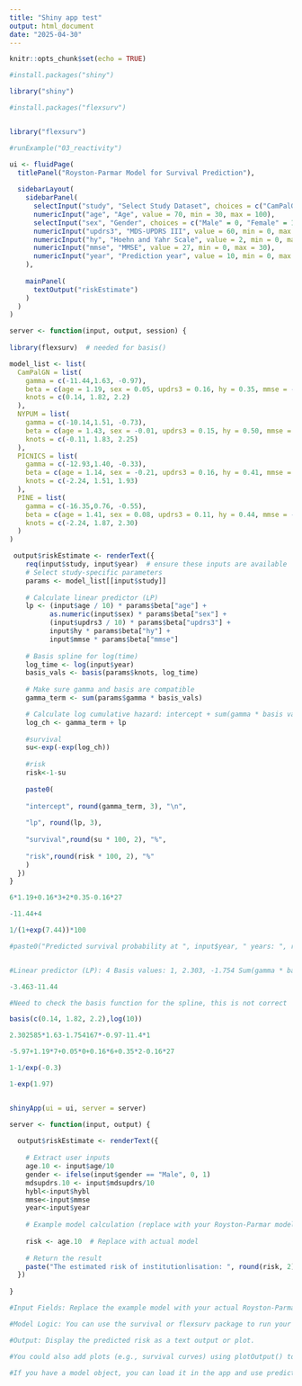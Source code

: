 ---
title: "Shiny app test"
output: html_document
date: "2025-04-30"
---

```{r setup, include=FALSE}
knitr::opts_chunk$set(echo = TRUE)
```

```{r package}

#install.packages("shiny")

library("shiny")

#install.packages("flexsurv")


library("flexsurv")


```

```{r test shiny}

#runExample("03_reactivity")

```

```{r Input UI}


ui <- fluidPage(
  titlePanel("Royston-Parmar Model for Survival Prediction"),
  
  sidebarLayout(
    sidebarPanel(
      selectInput("study", "Select Study Dataset", choices = c("CamPalGN", "NYPUM", "PICNICS", "PINE")),
      numericInput("age", "Age", value = 70, min = 30, max = 100),
      selectInput("sex", "Gender", choices = c("Male" = 0, "Female" = 1)),
      numericInput("updrs3", "MDS-UPDRS III", value = 60, min = 0, max = 132),
      numericInput("hy", "Hoehn and Yahr Scale", value = 2, min = 0, max = 5),
      numericInput("mmse", "MMSE", value = 27, min = 0, max = 30),
      numericInput("year", "Prediction year", value = 10, min = 0, max = 10)
    ),
    
    mainPanel(
      textOutput("riskEstimate")
    )
  )
)


```


```{r study-specific model}

server <- function(input, output, session) {
  
library(flexsurv)  # needed for basis()

model_list <- list(
  CamPalGN = list(
    gamma = c(-11.44,1.63, -0.97),
    beta = c(age = 1.19, sex = 0.05, updrs3 = 0.16, hy = 0.35, mmse = -0.16),
    knots = c(0.14, 1.82, 2.2)
  ),
  NYPUM = list(
    gamma = c(-10.14,1.51, -0.73),
    beta = c(age = 1.43, sex = -0.01, updrs3 = 0.15, hy = 0.50, mmse = -0.23),
    knots = c(-0.11, 1.83, 2.25)
  ), 
  PICNICS = list(
    gamma = c(-12.93,1.40, -0.33),
    beta = c(age = 1.14, sex = -0.21, updrs3 = 0.16, hy = 0.41, mmse = -0.11),
    knots = c(-2.24, 1.51, 1.93)
  ),
  PINE = list(
    gamma = c(-16.35,0.76, -0.55),
    beta = c(age = 1.41, sex = 0.08, updrs3 = 0.11, hy = 0.44, mmse = -0.07),
    knots = c(-2.24, 1.87, 2.30)
  )
)

 output$riskEstimate <- renderText({
    req(input$study, input$year)  # ensure these inputs are available
    # Select study-specific parameters
    params <- model_list[[input$study]]
    
    # Calculate linear predictor (LP)
    lp <- (input$age / 10) * params$beta["age"] +
          as.numeric(input$sex) * params$beta["sex"] +
          (input$updrs3 / 10) * params$beta["updrs3"] +
          input$hy * params$beta["hy"] +
          input$mmse * params$beta["mmse"]
    
    # Basis spline for log(time)
    log_time <- log(input$year)
    basis_vals <- basis(params$knots, log_time)
    
    # Make sure gamma and basis are compatible
    gamma_term <- sum(params$gamma * basis_vals)

    # Calculate log cumulative hazard: intercept + sum(gamma * basis values) + LP
    log_ch <- gamma_term + lp
    
    #survival
    su<-exp(-exp(log_ch))
    
    #risk
    risk<-1-su
    
    paste0(
      
    "intercept", round(gamma_term, 3), "\n",
    
    "lp", round(lp, 3),
    
    "survival",round(su * 100, 2), "%",
    
    "risk",round(risk * 100, 2), "%"
    )
  })
}

```

```{r test if correct}

6*1.19+0.16*3+2*0.35-0.16*27

-11.44+4

1/(1+exp(7.44))*100

#paste0("Predicted survival probability at ", input$year, " years: ", round(risk * 100, 2), "%")


#Linear predictor (LP): 4 Basis values: 1, 2.303, -1.754 Sum(gamma * basis): -3.463 Log cumulative hazard: -10.903

-3.463-11.44

#Need to check the basis function for the spline, this is not correct

basis(c(0.14, 1.82, 2.2),log(10))

2.302585*1.63-1.754167*-0.97-11.4*1

-5.97+1.19*7+0.05*0+0.16*6+0.35*2-0.16*27

1-1/exp(-0.3)

1-exp(1.97)



```


```{r UI and Server}

shinyApp(ui = ui, server = server)


```




```{r server logic}

server <- function(input, output) {
  
  output$riskEstimate <- renderText({
    
    # Extract user inputs
    age.10 <- input$age/10
    gender <- ifelse(input$gender == "Male", 0, 1)
    mdsupdrs.10 <- input$mdsupdrs/10
    hybl<-input$hybl
    mmse<-input$mmse
    year<-input$year
    
    # Example model calculation (replace with your Royston-Parmar model)
    
    risk <- age.10  # Replace with actual model
    
    # Return the result
    paste("The estimated risk of institutionlisation: ", round(risk, 2))
  })
  
}


```


```{r tips}

#Input Fields: Replace the example model with your actual Royston-Parmar formula.

#Model Logic: You can use the survival or flexsurv package to run your Royston-Parmar model and calculate the predicted risk based on user inputs.

#Output: Display the predicted risk as a text output or plot.

#You could also add plots (e.g., survival curves) using plotOutput() to visualize the results.

#If you have a model object, you can load it in the app and use predict() to estimate the risk for the given inputs.

```